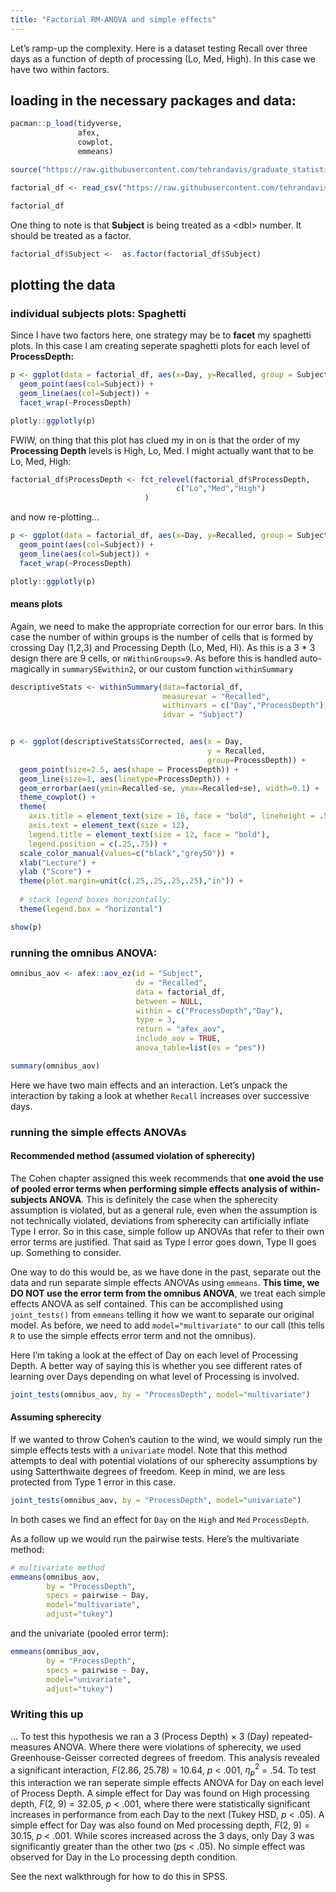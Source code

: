 ```yaml
---
title: "Factorial RM-ANOVA and simple effects"
---
```


Let's ramp-up the complexity. Here is a dataset testing Recall over three days as a function of depth of processing (Lo, Med, High). In this case we have two within factors.

## loading in the necessary packages and data:

```r
pacman::p_load(tidyverse,
               afex,
               cowplot,
               emmeans)

source("https://raw.githubusercontent.com/tehrandavis/graduate_statistics/main/custom_functions/withinSummary.R")

factorial_df <- read_csv("https://raw.githubusercontent.com/tehrandavis/graduate_statistics/main/practice_datasets/withinEx3.csv")

factorial_df
```

One thing to note is that **Subject** is being treated as a \<dbl\> number. It should be treated as a factor.

```r
factorial_df$Subject <-  as.factor(factorial_df$Subject)
```

## plotting the data

### individual subjects plots: Spaghetti

Since I have two factors here, one strategy may be to **facet** my spaghetti plots. In this case I am creating seperate spaghetti plots for each level of **ProcessDepth:**

```r
p <- ggplot(data = factorial_df, aes(x=Day, y=Recalled, group = Subject)) +
  geom_point(aes(col=Subject)) + 
  geom_line(aes(col=Subject)) +
  facet_wrap(~ProcessDepth)

plotly::ggplotly(p)
```

FWIW, on thing that this plot has clued my in on is that the order of my **Processing Depth** levels is High, Lo, Med. I might actually want that to be Lo, Med, High:

```r
factorial_df$ProcessDepth <- fct_relevel(factorial_df$ProcessDepth, 
                                     c("Lo","Med","High")
                              )   
```

and now re-plotting...

```r
p <- ggplot(data = factorial_df, aes(x=Day, y=Recalled, group = Subject)) +
  geom_point(aes(col=Subject)) + 
  geom_line(aes(col=Subject)) +
  facet_wrap(~ProcessDepth)

plotly::ggplotly(p)
```

#### means plots

Again, we need to make the appropriate correction for our error bars. In this case the number of within groups is the number of cells that is formed by crossing Day (1,2,3) and Processing Depth (Lo, Med, Hi). As this is a 3 \* 3 design there are 9 cells, or `nWithinGroups=9`. As before this is handled auto-magically in `summarySEwithin2`, or our custom function `withinSummary`

```r
descriptiveStats <- withinSummary(data=factorial_df,
                                  measurevar = "Recalled",
                                  withinvars = c("Day","ProcessDepth"),
                                  idvar = "Subject")


p <- ggplot(descriptiveStats$Corrected, aes(x = Day,
                                            y = Recalled, 
                                            group=ProcessDepth)) +
  geom_point(size=2.5, aes(shape = ProcessDepth)) + 
  geom_line(size=1, aes(linetype=ProcessDepth)) +
  geom_errorbar(aes(ymin=Recalled-se, ymax=Recalled+se), width=0.1) +
  theme_cowplot() +
  theme(
    axis.title = element_text(size = 16, face = "bold", lineheight = .55),
    axis.text = element_text(size = 12),
    legend.title = element_text(size = 12, face = "bold"),
    legend.position = c(.25,.75)) +
  scale_color_manual(values=c("black","grey50")) + 
  xlab("Lecture") + 
  ylab ("Score") +
  theme(plot.margin=unit(c(.25,.25,.25,.25),"in")) + 
  
  # stack legend boxes horizontally:
  theme(legend.box = "horizontal")

show(p)
```

### running the omnibus ANOVA:

```r
omnibus_aov <- afex::aov_ez(id = "Subject", 
                            dv = "Recalled", 
                            data = factorial_df,
                            between = NULL,
                            within = c("ProcessDepth","Day"),
                            type = 3, 
                            return = "afex_aov", 
                            include_aov = TRUE, 
                            anova_table=list(es = "pes"))

summary(omnibus_aov)
```

Here we have two main effects and an interaction. Let's unpack the interaction by taking a look at whether `Recall` increases over successive days.

### running the simple effects ANOVAs

#### Recommended method (assumed violation of spherecity)

The Cohen chapter assigned this week recommends that **one avoid the use of pooled error terms when performing simple effects analysis of within-subjects ANOVA**. This is definitely the case when the spherecity assumption is violated, but as a general rule, even when the assumption is not technically violated, deviations from spherecity can artificially inflate Type I error. So in this case, simple follow up ANOVAs that refer to their own error terms are justified. That said as Type I error goes down, Type II goes up. Something to consider.

One way to do this would be, as we have done in the past, separate out the data and run separate simple effects ANOVAs using `emmeans`. **This time, we DO NOT use the error term from the omnibus ANOVA**, we treat each simple effects ANOVA as self contained. This can be accomplished using `joint_tests()` from `emmeans` telling it how we want to separate our original model. As before, we need to add `model="multivariate"` to our call (this tells `R` to use the simple effects error term and not the omnibus).

Here I'm taking a look at the effect of Day on each level of Processing Depth. A better way of saying this is whether you see different rates of learning over Days depending on what level of Processing is involved.

```r
joint_tests(omnibus_aov, by = "ProcessDepth", model="multivariate")
```

#### Assuming spherecity

If we wanted to throw Cohen's caution to the wind, we would simply run the simple effects tests with a `univariate` model. Note that this method attempts to deal with potential violations of our spherecity assumptions by using Satterthwaite degrees of freedom. Keep in mind, we are less protected from Type 1 error in this case.

```r
joint_tests(omnibus_aov, by = "ProcessDepth", model="univariate")
```

In both cases we find an effect for `Day` on the `High` and `Med` `ProcessDepth`.

As a follow up we would run the pairwise tests. Here's the multivariate method:

```r
# multivariate method
emmeans(omnibus_aov, 
        by = "ProcessDepth", 
        specs = pairwise ~ Day, 
        model="multivariate", 
        adjust="tukey")
```

and the univariate (pooled error term):

```r
emmeans(omnibus_aov, 
        by = "ProcessDepth", 
        specs = pairwise ~ Day, 
        model="univariate", 
        adjust="tukey")
```

### Writing this up

... To test this hypothesis we ran a 3 (Process Depth) × 3 (Day) repeated-measures ANOVA. Where there were violations of spherecity, we used Greenhouse-Geisser corrected degrees of freedom. This analysis revealed a significant interaction, $F$(2.86, 25.78) = 10.64, $p$ \< .001, $\eta_p^2$ = .54. To test this interaction we ran seperate simple effects ANOVA for Day on each level of Process Depth. A simple effect for Day was found on High processing depth, $F$(2, 9) = 32.05, $p$ \< .001, where there were statistically significant increases in performance from each Day to the next (Tukey HSD, $p$ \< .05). A simple effect for Day was also found on Med processing depth, $F$(2, 9) = 30.15, $p$ \< .001. While scores increased across the 3 days, only Day 3 was significantly greater than the other two ($p$s \< .05). No simple effect was observed for Day in the Lo processing depth condition.

See the next walkthrough for how to do this in SPSS.
